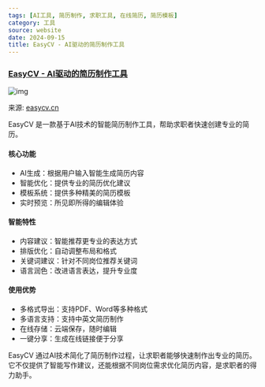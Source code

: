 ```yaml
---
tags: [AI工具, 简历制作, 求职工具, 在线简历, 简历模板]
category: 工具
source: website
date: 2024-09-15
title: EasyCV - AI驱动的简历制作工具
---
```


### [EasyCV - AI驱动的简历制作工具](https://easycv.cn/ai)

![img](https://img.mengpeng.tech/i/2024/12/04/675036448e25e.webp)

来源: [easycv.cn](https://easycv.cn/ai)

EasyCV 是一款基于AI技术的智能简历制作工具，帮助求职者快速创建专业的简历。

#### 核心功能
- AI生成：根据用户输入智能生成简历内容
- 智能优化：提供专业的简历优化建议
- 模板系统：提供多种精美的简历模板
- 实时预览：所见即所得的编辑体验

#### 智能特性
- 内容建议：智能推荐更专业的表达方式
- 排版优化：自动调整布局和格式
- 关键词建议：针对不同岗位推荐关键词
- 语言润色：改进语言表达，提升专业度

#### 使用优势
- 多格式导出：支持PDF、Word等多种格式
- 多语言支持：支持中英文简历制作
- 在线存储：云端保存，随时编辑
- 一键分享：生成在线链接便于分享

EasyCV 通过AI技术简化了简历制作过程，让求职者能够快速制作出专业的简历。它不仅提供了智能写作建议，还能根据不同岗位需求优化简历内容，是求职者的得力助手。 